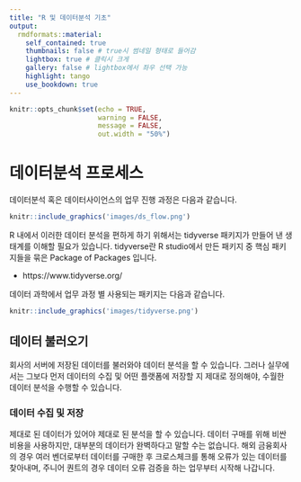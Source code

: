 ```yaml
---
title: "R 및 데이터분석 기초"
output:
  rmdformats::material:
    self_contained: true
    thumbnails: false # true시 썸네일 형태로 들어감
    lightbox: true # 클릭시 크게
    gallery: false # lightbox에서 좌우 선택 가능
    highlight: tango
    use_bookdown: true
---
```


```r
knitr::opts_chunk$set(echo = TRUE,
                      warning = FALSE,
                      message = FALSE,
                      out.width = "50%")
```

# 데이터분석 프로세스

데이터분석 혹은 데이터사이언스의 업무 진행 과정은 다음과 같습니다.

```r
knitr::include_graphics('images/ds_flow.png')
```


R 내에서 이러한 데이터 분석을 편하게 하기 위해서는 tidyverse 패키지가 만들어 낸 생태계를 이해할 필요가 있습니다. tidyverse란 R studio에서 만든 패키지 중 핵심 패키지들을 묶은 Package of Packages 입니다.

- https://www.tidyverse.org/

데이터 과학에서 업무 과정 별 사용되는 패키지는 다음과 같습니다.

```r
knitr::include_graphics('images/tidyverse.png')
```

## 데이터 불러오기

회사의 서버에 저장된 데이터를 불러와야 데이터 분석을 할 수 있습니다. 그러나 실무에서는 그보다 먼저 데이터의 수집 및 어떤 플랫폼에 저장할 지 제대로 정의해야, 수월한 데이터 분석을 수행할 수 있습니다.

### 데이터 수집 및 저장

제대로 된 데이터가 있어야 제대로 된 분석을 할 수 있습니다. 데이터 구매를 위해 비싼 비용을 사용하지만, 대부분의 데이터가 완벽하다고 말할 수는 없습니다. 해외 금융회사의 경우 여러 벤더로부터 데이터를 구매한 후 크로스체크를 통해 오류가 있는 데이터를 찾아내며, 주니어 퀀트의 경우 데이터 오류 검증을 하는 업무부터 시작해 나갑니다.